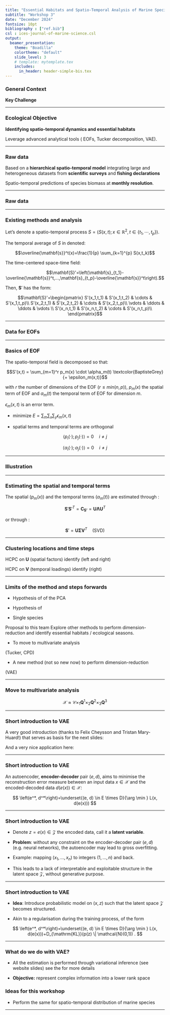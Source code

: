 ```yaml
---
title: "Essential Habitats and Spatio-Temporal Analysis of Marine Species"
subtitle: "Workshop 3"
date: "December 2024"
fontsize: 10pt
bibliography : ["ref.bib"]
csl : ices-journal-of-marine-science.csl
output:
  beamer_presentation:
    theme: "Boadilla"
    colortheme: "default"
    slide_level: 3
    # template: mytemplate.tex
    includes:
      in_header: header-simple-bis.tex
---
```


### **General Context**  

\begin{itemize}
\item Marine species in temperate waters follow an \textbf{annual life cycle} (Jones, 1968; Secor, 2015).
\item Species use different \textbf{ecological habitats} for specific functions (e.g., reproduction, feeding).
\item \textbf{Essential habitats} are critical habitats for the renewal of marine populations.
\end{itemize}

\begin{center}
\includegraphics[width=0.65\textwidth]{images/essential_habitats.png}
\end{center}

**Key Challenge**

\begin{itemize}
\item Importance of identifying and protecting these habitats (e.g., marine protected areas, fishing closures).
\item Need to understand whether species share \textbf{similar spatio-temporal dynamics} and common essential habitats.
\end{itemize}

---

### **Ecological Objective**

**Identifying spatio-temporal dynamics and essential habitats**  

\begin{itemize}
\item Study \textbf{$p$ marine species} in the Bay of Biscay.
\item Identify \textbf{main spatial and/or temporal variation patterns} (dimension-reduction).
\item Identify \textbf{ecological seasons and essential habitats} (clustering).
\end{itemize}

\smallskip

\quad \ding{224} Leverage advanced analytical tools (\textit{e.g.} EOFs, Tucker decomposition, VAE).

\smallskip

\begin{center}
\includegraphics[width=0.85\textwidth]{images/sole_clust.png}
\end{center}

---

### **Raw data**

Based on a **hierarchical spatio-temporal model** integrating large and heterogeneous datasets from **scientific surveys** and **fishing declarations**

\smallskip

\ding{224} Spatio-temporal predictions of species biomass at **monthly resolution**.

\center

\only<1>{\includegraphics[width=1\textwidth]{images/int_mod_1.png}}

\only<2>{\includegraphics[width=1\textwidth]{images/int_mod_2.png}}

\only<3>{\includegraphics[width=1\textwidth]{images/int_mod_3.png}}

\only<4>{\includegraphics[width=1\textwidth]{images/int_mod_4.png}}

\only<5>{\includegraphics[width=1\textwidth]{images/int_mod_5.png}}

\only<6>{\includegraphics[width=1\textwidth]{images/int_mod_6.png}}

\only<7>{\includegraphics[width=1\textwidth]{images/int_mod_7.png}}

\only<8>{\includegraphics[width=1\textwidth]{images/int_mod_8.png}}

---

### **Raw data**

```{=tex}
\begin{columns}
\begin{column}{0.65\textwidth}

\begin{center}

\includegraphics[width=0.9\textwidth]{images/seabass.png}

\end{center}

\end{column}
\begin{column}{0.35\textwidth}

\scriptsize

Average monthly distribution of sea bass in the Bay of Biscay from 2008 to 2018

\end{column}
\end{columns}
```

---

### **Existing methods and analysis**

\small

\begin{itemize}
\item PCA on spatio-temporal datasets (also called Empirical Orthogonal Functions) ...
\item ... combined with a clustering analysis 
\end{itemize}

\medskip

\pause

\noindent\rule[7pt]{\linewidth}{0.4pt}

Let's denote a spatio-temporal process $S = (S(x,t) ; x \in \mathbb{R}^2, t \in \{ t_1,\cdots,t_p \} )$. \medskip

The temporal average of $S$ in denoted:

$$\overline{\mathbf{s}}^t(x)=\frac{1}{p} \sum_{k=1}^{p} S(x,t_k)$$

The time-centered space-time field:

$$\mathbf{S}'=\left(\mathbf{s}_{t_1}-\overline{\mathbf{s}}^t,...,\mathbf{s}_{t_p}-\overline{\mathbf{s}}^t\right).$$

\bigskip

Then, $\mathbf{S}'$ has the form:

$$\mathbf{S}'=\begin{pmatrix}
S'(x_1,t_1) & S'(x_1,t_2) & \cdots & S'(x_1,t_p)\\
S'(x_2,t_1) & S'(x_2,t_2) & \cdots & S'(x_2,t_p)\\
\vdots &  \ddots & \ddots & \vdots \\
S'(x_n,t_1) & S'(x_n,t_2) & \cdots & S'(x_n,t_p)\\
\end{pmatrix}$$

---

### **Data for EOFs**

\begin{figure}[H]
\centering
\includegraphics[width=1.05\textwidth]{images/input_maps_sole.png}
\caption{(left) Montly spatial log-predictions $\log S(x,t)$ of the hierarchical model. (right) Monthly anomalies of the spatial predictions $S^*(x,t)$. Each panel corresponds to the average distribution of prediction of anomalies for a month over the period 2008 - 2018.}
\label{fig:dataset}
\end{figure}


---

### **Basics of EOF**

The spatio-temporal field is decomposed so that:

$$S'(x,t) = \sum_{m=1}^r p_m(x) \cdot \alpha_m(t) \textcolor{BaptisteGrey}{+ \epsilon_m(x,t)}$$

\medskip

with $r$ the number of dimensions of the EOF ($r \le min(n,p)$), $p_m(x)$ the spatial term of EOF and $\alpha_m(t)$ the temporal term of EOF for dimension $m$. 

$\epsilon_m(x,t)$ is an error term. \bigskip

\underline{Constraints:}

- minimize $E = \sum_m \sum_x \sum_y \epsilon_m(x,t)$

- spatial terms and temporal terms are orthogonal

$$\langle p_i(\cdot) ; p_j(\cdot)  \rangle = 0 \quad i \neq j$$

$$\langle \alpha_i(\cdot) ; \alpha_j(\cdot)  \rangle = 0 \quad i \neq j$$

---

### **Illustration**

\center

\begin{figure}[H]
\centering
\includegraphics[width=1\textwidth]{images/eof_sole.png}
\caption{(Left) Loadings for the two first dimensions of the EOF. (Right) Spatial factors for the two first dimensions of the EOF. Blue dashed vertical lines corresponds to the month of January for each year.}
\end{figure}

---

### **Estimating the spatial and temporal terms**

\large

The spatial ($p_m(x)$) and the temporal terms ($\alpha_m(t)$) are estimated through \underline{eigen-decomposition}:

$$\mathbf S' \mathbf S'^T = \mathbf{C_{S'}} = \mathbf U \boldsymbol \Lambda \mathbf U^T$$

\medskip

or through \underline{singular value decomposition}:

$$\mathbf S' = \mathbf U \boldsymbol \Sigma \mathbf V^T \quad \text{(SVD)}$$

\begin{itemize}

\item $\mathbf{C_{S'}}$ is the covariance function of $\mathbf S'$

\item  $\mathbf U_{(n \times r)}$ contains the spatial factors ($p_m(x)$), 

\item $\boldsymbol \Lambda_{(r \times r)}$ contains the eigen values and $\boldsymbol \Sigma_{(r \times r)}$ contains the singular values of $\mathbf S'$. 

\smallskip

\scriptsize

These quantifies the percentage of variance captured by each dimension. \\
They are diagonal matrices with $\boldsymbol \Lambda = \boldsymbol \Sigma^2$

\large

\item $\mathbf V_{(p \times r)}$ contains the temporal loadings ($\alpha_m(t)$)

\end{itemize}

---

### **Clustering locations and time steps**

\center

\medskip

HCPC on $\mathbf{U}$ (spatial factors) \ding{224} identify \textbf{functional habitats} (left and right)

\medskip

HCPC on $\mathbf{V}$ (temporal loadings) \ding{224} identify \textbf{ecological seasons} (right)

\medskip

\begin{figure}[H]
\centering
\includegraphics[width=1\textwidth]{images/sole_clust.png}
\caption{Essential habitats and associated seasons. (Left column) Mapping spatial clusters using eigenvectors to identify essential habitats. (Right column) Projection of the loading factors (seasons) and the eigen vectors (spatial clusters) on the two first dimensions of the EOF.}
\end{figure}

---

### **Limits of the method and steps forwards**

- Hypothesis of \textbf{linearity} of the PCA \medskip

- Hypothesis of \textbf{stationarity} \medskip

- Single species \medskip

\noindent\rule[7pt]{\linewidth}{0.4pt}

\medskip

Proposal to this team \ding{224} Explore other methods to perform dimension-reduction and identify essential habitats / ecological seasons. \medskip

- To move to multivariate analysis \medskip

\quad \quad \quad \ding{224} \textbf{Tensor decomposition technics} (Tucker, CPD)

\medskip \medskip

- A new method (not so new now) to perform dimension-reduction \medskip

\quad \quad \quad \ding{224} \textbf{Variational Auto-Encoder} (VAE) 

---

### **Move to multivariate analysis**

\begin{itemize}
\item An option would be to bind the matrices of the several species by raw or by columns (see  \textcolor{blue}{\underline{\href{https://shs.hal.science/LAB-STICC_DMID/hal-04693871v2}{link}}}) \pause
\item But this faces limits, let's try decomposition methods based on tensors! \pause
\item For instance, investigate the Tucker decomposition:
\end{itemize}
$$\mathcal{X} \approx \mathcal{C} \times_1 \mathbf{Q}^1 \times_2 \mathbf{Q}^2 \times_3 \mathbf{Q}^3$$
\begin{columns}
\begin{column}{0.45\textwidth}

\footnotesize

\begin{itemize}[label=]
\item $\mathcal{X} \in \mathbb{R}^{n_1 \times n_2 \times n_3}$ is the tensor
\item $\mathbf{Q}^k$ are the factor matrix
\item $\mathcal{C} \in \mathbb{R}^{m_1 \times m_2 \times m_3}$ is the core tensor
\end{itemize}

\end{column}
\begin{column}{0.55\textwidth}

\begin{figure}[H]
\centering
\includegraphics[width=1\textwidth]{images/tucker_svd.png}
\end{figure}

\end{column}
\end{columns}

\pause

\begin{itemize}[label=\ding{212}]
\item $n_1$ would be the \textbf{locations} of the spatial predictions grid
\item $n_2$ would be the \textbf{number of time steps} in the time series
\item $n_3$ would be the \textbf{number of species}
\end{itemize}

---

### **Short introduction to VAE**

\small

A very good introduction (thanks to Felix Cheysson and Tristan Mary-Huard!) that serves as basis for the next slides:

\begin{center}
\textcolor{blue}{\underline{\url{https://stateofther.netlify.app/post/variational-autoencoder-with-torch/}}}
\end{center}

\begin{figure}[H]
\centering
\includegraphics[width=0.65\textwidth]{images/vae0.png}
\end{figure}

And a very nice application here: \textcolor{blue}{\underline{\url{https://arxiv.org/pdf/2312.00456}}}

---

### **Short introduction to VAE**

An autoencoder, **encoder-decoder** pair $(e, d)$, aims to minimise the reconstruction error measure between an input data $x \in \mathcal{X}$ and the encoded-decoded data $d(e(x)) \in \mathcal{X}$:

$$
\left(e^*, d^*\right)=\underset{(e, d) \in E \times D}{\arg \min } L(x, d(e(x)))
$$

\begin{figure}[H]
\centering
\includegraphics[width=0.65\textwidth]{images/vae1.png}
\end{figure}

---

### **Short introduction to VAE**

- Denote $z=e(x) \in \mathcal{Z}$ the encoded data, call it a **latent variable**.

- **Problem**: without any constraint on the encoder-decoder pair $(e, d)$ (e.g. neural networks), the autoencoder may lead to gross overfitting.

- Example: mapping $\left(x_1, \ldots, x_n\right)$ to integers $(1, \ldots, n)$ and back.

- This leads to a lack of interpretable and exploitable structure in the latent space $\mathcal{Z}$, without generative purpose.

\begin{figure}[H]
\centering
\includegraphics[width=1\textwidth]{images/vae2.png}
\end{figure}

---

### **Short introduction to VAE**

- **Idea**: Introduce probabilistic model on $(x, z)$ such that the latent space $\mathcal{Z}$ becomes structured.

- Akin to a regularisation during the training process, of the form

$$
\left(e^*, d^*\right)=\underset{(e, d) \in E \times D}{\arg \min } L(x, d(e(x)))+D_{\mathrm{KL}}(p(z) \| \mathcal{N}(0,1)) .
$$

\begin{figure}[H]
\centering
\includegraphics[width=0.5\textwidth]{images/vae3.png}
\end{figure}

---

### **What do we do with VAE?**

- All the estimation is performed through variational inference (see website slides) \ding{224} see the \textcolor{blue}{\underline{\href{https://stateofther.netlify.app/post/variational-autoencoder-with-torch/}{website}}} for more details

- **Objective:** represent complex information into a lower rank space

\medskip

\begin{center}
\textbf{Example of the MNIST dataset}
\end{center}

\begin{figure}[H]
\centering
\includegraphics[width=0.9\textwidth]{images/mnist_vae.png}
\end{figure}

### **Ideas for this workshop**

- Perform the same for spatio-temporal distribution of marine species

```{=tex}
\begin{columns}
\begin{column}{0.5\textwidth}

\begin{center}

\includegraphics[width=1\textwidth]{images/seabass.png}

\end{center}

\end{column}
\begin{column}{0.5\textwidth}

\underline{Several possibilities:} \medskip

\ding{224} Identify the time-steps that have similar spatial distribution

\medskip

\ding{224} Identify the locations that have similar time-series

\medskip

\ding{224} Look at the inference side?

\smallskip

\begin{center}
\includegraphics[width=0.5\textwidth]{images/interrogation.png}
\end{center}

\end{column}
\end{columns}
```

---

\center

\huge

\textbf{Let's move to code!}
